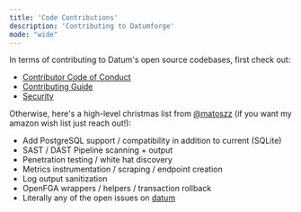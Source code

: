 ```yaml
---
title: 'Code Contributions'
description: 'Contributing to Datumforge'
mode: "wide"
---
```


In terms of contributing to Datum's open source codebases, first check out:

- [Contributor Code of Conduct](https://github.com/datumforge/datum?tab=coc-ov-file#readme)
- [Contributing Guide](https://github.com/datumforge/.github/blob/main/CONTRIBUTING.md)
- [Security](https://github.com/datumforge/.github/blob/main/SECURITY.md)

Otherwise, here's a high-level christmas list from [@matoszz](https://github.com/matoszz) (if you want my amazon wish list just reach out!):

- Add PostgreSQL support / compatibility in addition to current (SQLite)
- SAST / DAST Pipeline scanning + output
- Penetration testing / white hat discovery
- Metrics instrumentation / scraping / endpoint creation
- Log output sanitization
- OpenFGA wrappers / helpers / transaction rollback
- Literally any of the open issues on [datum](https://github.com/datumforge/datum)